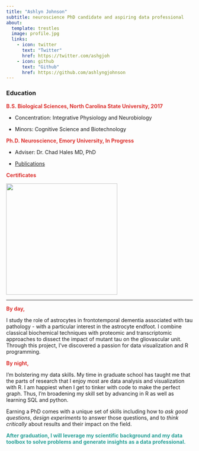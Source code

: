 ```yaml
---
title: "Ashlyn Johnson"
subtitle: neuroscience PhD candidate and aspiring data professional
about: 
  template: trestles
  image: profile.jpg
  links: 
    - icon: twitter
      text: "Twitter"
      href: https://twitter.com/ashgjoh
    - icon: github
      text: "Github"
      href: https://github.com/ashlyngjohnson
---
```


### Education

[**B.S. Biological Sciences, North Carolina State University, 2017**]{style="color:#DC322F;"}

-   Concentration: Integrative Physiology and Neurobiology

-   Minors: Cognitive Science and Biotechnology


[**Ph.D. Neuroscience, Emory University, In Progress**]{style="color:#DC322F;"}


-   Adviser: Dr. Chad Hales MD, PhD

-   [Publications](https://scholar.google.com/citations?user=p6HJwcMAAAAJ&hl=en)


[**Certificates**]{style="color:#DC322F;"}


[![](google-data-analytics-certificate.2.png){width="300"}](https://www.credly.com/badges/13720e94-c789-4487-8b9e-035f205db80a/public_url)

------------------------------------------------------------------------


[**By day,**]{style="color:#DC322F;"}


I study the role of astrocytes in frontotemporal dementia associated with tau pathology - with a particular interest in the astrocyte endfoot. I combine classical biochemical techniques with proteomic and transcriptomic approaches to dissect the impact of mutant tau on the gliovascular unit. Through this project, I've discovered a passion for data visualization and R programming.


[**By night,**]{style="color:#DC322F;"}


I'm bolstering my data skills. My time in graduate school has taught me that the parts of research that I enjoy most are data analysis and visualization with R. I am happiest when I get to tinker with code to make the perfect graph. Thus, I'm broadening my skill set by advancing in R as well as learning SQL and python.

Earning a PhD comes with a unique set of skills including how to *ask good questions*, *design experiments* to answer those questions, and to *think critically* about results and their impact on the field.

[**After graduation, I will leverage my scientific background and my data toolbox to solve problems and generate insights as a data professional.**]{style="color:#2AA198;"}

